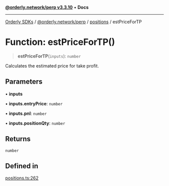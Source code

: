 [**@orderly.network/perp v3.3.10**](/sdks/tech-doc/@orderly.network/perp/README) • **Docs**

***

[Orderly SDKs](/sdks/tech-doc/packages) / [@orderly.network/perp](/sdks/tech-doc/@orderly.network/perp/README) / [positions](/sdks/tech-doc/@orderly.network/perp/namespaces/positions/README) / estPriceForTP

# Function: estPriceForTP()

> **estPriceForTP**(`inputs`): `number`

Calculates the estimated price for take profit.

## Parameters

• **inputs**

• **inputs.entryPrice**: `number`

• **inputs.pnl**: `number`

• **inputs.positionQty**: `number`

## Returns

`number`

## Defined in

[positions.ts:262](https://github.com/OrderlyNetwork/js-sdk/blob/554ae704783e3b83c40bb234a899e8f02987d9b6/packages/perp/src/positions.ts#L262)
